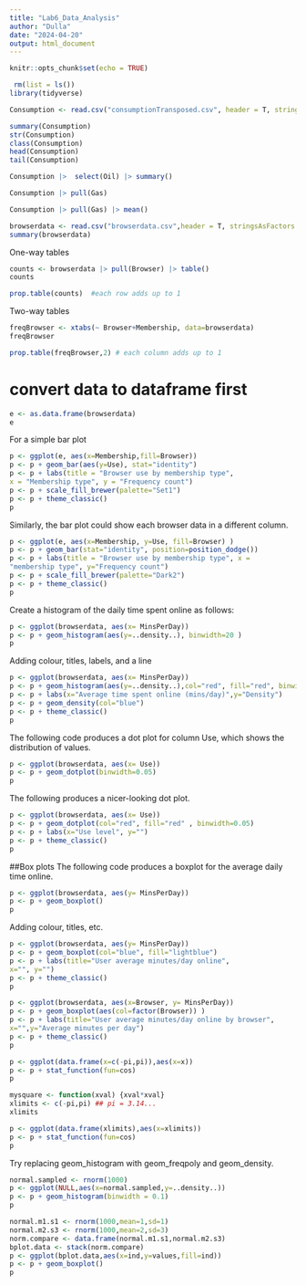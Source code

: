 ```yaml
---
title: "Lab6_Data_Analysis"
author: "Dulla"
date: "2024-04-20"
output: html_document
---
```


```r
knitr::opts_chunk$set(echo = TRUE)
```

```r
 rm(list = ls())
library(tidyverse)
```



```r
Consumption <- read.csv("consumptionTransposed.csv", header = T, stringsAsFactors = T)
```

```r
summary(Consumption)
str(Consumption)
class(Consumption)
head(Consumption)
tail(Consumption)
```


```r
Consumption |>  select(Oil) |> summary()
```

```r
Consumption |> pull(Gas)
```

```r
Consumption |> pull(Gas) |> mean()
```

```r
browserdata <- read.csv("browserdata.csv",header = T, stringsAsFactors = T)
summary(browserdata)
```
One-way tables
```r
counts <- browserdata |> pull(Browser) |> table()
counts
```

```r
prop.table(counts)  #each row adds up to 1
```

Two-way tables
```r
freqBrowser <- xtabs(~ Browser+Membership, data=browserdata)
freqBrowser
```
```r
prop.table(freqBrowser,2) # each column adds up to 1
```
# convert data to dataframe first
```r
e <- as.data.frame(browserdata)
e
```

For a simple bar plot
```r
p <- ggplot(e, aes(x=Membership,fill=Browser))
p <- p + geom_bar(aes(y=Use), stat="identity")
p <- p + labs(title = "Browser use by membership type",
x = "Membership type", y = "Frequency count")
p <- p + scale_fill_brewer(palette="Set1")
p <- p + theme_classic()
p
```

Similarly, the bar plot could show each browser data in a different column.

```r
p <- ggplot(e, aes(x=Membership, y=Use, fill=Browser) )
p <- p + geom_bar(stat="identity", position=position_dodge())
p <- p + labs(title = "Browser use by membership type", x =
"membership type", y="Frequency count")
p <- p + scale_fill_brewer(palette="Dark2")
p <- p + theme_classic()
p
```
Create a histogram of the daily time spent online as follows:
```r
p <- ggplot(browserdata, aes(x= MinsPerDay))
p <- p + geom_histogram(aes(y=..density..), binwidth=20 )
p
```
Adding colour, titles, labels, and a line
```r
p <- ggplot(browserdata, aes(x= MinsPerDay))
p <- p + geom_histogram(aes(y=..density..),col="red", fill="red", binwidth=10)
p <- p + labs(x="Average time spent online (mins/day)",y="Density")
p <- p + geom_density(col="blue")
p <- p + theme_classic()
p
```

The following code produces a dot plot for column Use, which shows the distribution of values.
```r
p <- ggplot(browserdata, aes(x= Use))
p <- p + geom_dotplot(binwidth=0.05)
p
```
The following produces a nicer-looking dot plot.
```r
p <- ggplot(browserdata, aes(x= Use))
p <- p + geom_dotplot(col="red", fill="red" , binwidth=0.05)
p <- p + labs(x="Use level", y="")
p <- p + theme_classic()
p
```

##Box plots
The following code produces a boxplot for the average daily time online.
```r
p <- ggplot(browserdata, aes(y= MinsPerDay))
p <- p + geom_boxplot()
p
```


Adding colour, titles, etc.
```r
p <- ggplot(browserdata, aes(y= MinsPerDay))
p <- p + geom_boxplot(col="blue", fill="lightblue")
p <- p + labs(title="User average minutes/day online",
x="", y="")
p <- p + theme_classic()
p
```

```r
p <- ggplot(browserdata, aes(x=Browser, y= MinsPerDay))
p <- p + geom_boxplot(aes(col=factor(Browser)) )
p <- p + labs(title="User average minutes/day online by browser",
x="",y="Average minutes per day")
p <- p + theme_classic()
p
```

```r
p <- ggplot(data.frame(x=c(-pi,pi)),aes(x=x))
p <- p + stat_function(fun=cos)
p
```

```r
mysquare <- function(xval) {xval*xval}
xlimits <- c(-pi,pi) ## pi = 3.14...
xlimits
```

```r
p <- ggplot(data.frame(xlimits),aes(x=xlimits))
p <- p + stat_function(fun=cos) 
p
```
Try replacing geom_histogram with geom_freqpoly and geom_density.
```r
normal.sampled <- rnorm(1000)
p <- ggplot(NULL,aes(x=normal.sampled,y=..density..))
p <- p + geom_histogram(binwidth = 0.1)
p
```

```r
normal.m1.s1 <- rnorm(1000,mean=1,sd=1)
normal.m2.s3 <- rnorm(1000,mean=2,sd=3)
norm.compare <- data.frame(normal.m1.s1,normal.m2.s3)
bplot.data <- stack(norm.compare)
p <- ggplot(bplot.data,aes(x=ind,y=values,fill=ind))
p <- p + geom_boxplot()
p
```




